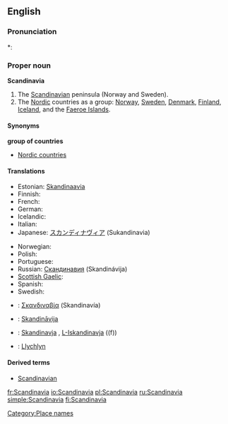 ==English==

===Pronunciation===
*: {{rhymes|eɪviə}}

===Proper noun===
'''Scandinavia'''

# The [[Scandinavian]] peninsula (Norway and Sweden).
# The [[Nordic]] countries as a group: [[Norway]], [[Sweden]], [[Denmark]], [[Finland]], [[Iceland]], and the [[Faeroe Islands]].

====Synonyms====
'''group of countries'''
* [[Nordic countries]]

====Translations====
{{trans-top|peninsula}}
* Estonian: [[Skandinaavia]]
* Finnish: {{t+|fi|Skandinavia}}
* French: {{t|fr|Scandinavie|f}}
* German: {{t+|de|Skandinavien|n}}
* Icelandic: {{t+|is|Skandinavía}}
* Italian: {{t-|it|Scandinavia|f}}
* Japanese: [[スカンディナヴィア]] (Sukandinavia)
{{trans-mid}}
* Norwegian: {{t-|no|Skandinavia}}
* Polish: {{t+|pl|Skandynawia|f}}
* Portuguese: {{t-|pt|Escandinávia|f}}
* Russian: [[Скандинавия]] (Skandinávija) {{f}}
* [[Scottish Gaelic]]: {{t-|gd|Lochlann|m|f|xs=Scottish Gaelic}}
* Spanish: {{t|es|Escandinavia|f}}
* Swedish: {{t-|sv|Skandinavien|c}}
{{trans-bottom}}

{{trans-see|group of countries|Nordic countries}}

{{checktrans-top}}
* {{ttbc|Greek}}: [[Σκανδιναβία]] (Skandinavía) {{f}}
* {{ttbc|Latvian}}: [[Skandināvija]] {{f}}
{{trans-mid}}
* {{ttbc|Maltese}}: [[Skandinavja]] {{f}}, [[L-Iskandinavja]] ((f))
* {{ttbc|Welsh}}: [[Llychlyn]]
{{trans-bottom}}

====Derived terms====
* [[Scandinavian]]

[[Category:Place names]]

[[fr:Scandinavia]]
[[io:Scandinavia]]
[[pl:Scandinavia]]
[[ru:Scandinavia]]
[[simple:Scandinavia]]
[[fi:Scandinavia]]